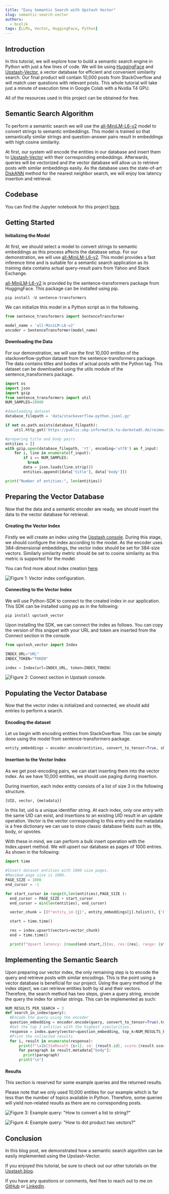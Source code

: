 ```yaml
---
title: "Easy Semantic Search with Upstash Vector"
slug: semantic-search-vector
authors:
  - bcelik
tags: [LLMs, Vector, HuggingFace, Python]
---
```



## Introduction

In this tutorial, we will explore how to build a semantic search engine in Python with just a few lines of code. We will be using [HuggingFace](https://huggingface.co) and
[Upstash-Vector](https://upstash-vector.mintlify.app/introduction), a vector database for efficient and convenient similarity search.
Our final product will contain 10,000 posts from StackOverflow and will match user questions with relevant posts. This whole tutorial will take just a minute of execution time in Google Colab with a Nvidia T4 GPU.<br/>

All of the resources used in this project can be obtained for free.

## Semantic Search Algorithm

To perform a semantic search we will use the [all-MiniLM-L6-v2](https://huggingface.co/sentence-transformers/all-MiniLM-L6-v2) model to convert strings to semantic embeddings. This model is trained so that
semantically similar strings and question-answer pairs result in embeddings with high cosine similarity.

At first, our system will encode the entities in our database and insert them to [Upstash-Vector](https://upstash-vector.mintlify.app/introduction) with their corresponding embeddings. Afterwards, queries will be vectorized and
the vector database will allow us to retrieve posts with similar embeddings easily. As the database uses the state-of-art [DiskANN](https://dl.acm.org/doi/abs/10.5555/3454287.3455520) method for the nearest neighbor search, we will enjoy
low latency insertion and retrieval. 

## Codebase

You can find the Jupyter notebook for this project [here](https://colab.research.google.com/drive/17L6zFA8dNS2dZRJAL3_iGmsfNIfxi-Pm?usp=sharing).

## Getting Started

#### Initializing the Model

At first, we should select a model to convert strings to semantic embeddings as this process affects the database setup. For our demonstration, we will use
[all-MiniLM-L6-v2](https://huggingface.co/sentence-transformers/all-MiniLM-L6-v2). This model provides a fast inference time and is suitable for a semantic search application as
its training data contains actual query-result pairs from Yahoo and Stack Exchange.

[all-MiniLM-L6-v2](https://huggingface.co/sentence-transformers/all-MiniLM-L6-v2) is provided by the sentence-transformers package from HuggingFace. This package can be installed using pip.

```
pip install -U sentence-transformers
```

We can initialize this model in a Python script as in the following.

```python
from sentence_transformers import SentenceTransformer

model_name = 'all-MiniLM-L6-v2'
encoder = SentenceTransformer(model_name)
```

#### Downloading the Data

For our demonstration, we will use the first 10,000 entities of the stackoverflow-python dataset from the sentence-transformers package. The data contains titles and bodies of actual posts with the Python tag.
This dataset can be downloaded using the utils module of the sentence_transformers package.

```python
import os
import json
import gzip
from sentence_transformers import util
NUM_SAMPLES=10000

#downloading dataset
database_filepath = 'data/stackoverflow-python.jsonl.gz'

if not os.path.exists(database_filepath):
    util.http_get('https://public.ukp.informatik.tu-darmstadt.de/reimers/sentence-transformers/datasets/stackoverflow-python.jsonl.gz', database_filepath)

#preparing title and body pairs
entities = []
with gzip.open(database_filepath, 'rt', encoding='utf8') as f_input:
    for i, line in enumerate(f_input):
        if i == NUM_SAMPLES:
          break
        data = json.loads(line.strip())
        entities.append([data['title'], data['body']])

print("Number of entities:", len(entities))
```


## Preparing the Vector Database

Now that the data and a semantic encoder are ready, we should insert the data to the vector database for retrieval.

#### Creating the Vector Index

Firstly we will create an index using the [Upstash console](https://beta.upstash.com/vector).
During this stage, we should configure the index according to the model.
As the encoder uses 384-dimensional embeddings, the vector index should be set for 384-size vectors.
Similarly similarity metric should be set to cosine similarity as this metric is supported for the model.

You can find more about index creation [here](https://upstash-vector.mintlify.app/vector/overall/getstarted).

![Figure 1: Vector index configuration.](/blog/semantic-search-vector/index_creation.png)

#### Connecting to the Vector Index

We will use Python-SDK to connect to the created index in our application. This SDK can be installed using pip as in the following:

```
pip install upstash_vector
```

Upon installing the SDK, we can connect the index as follows. You can copy the version of this snippet with
your URL and token are inserted from the Connect section in the console.

```python
from upstash_vector import Index

INDEX_URL="URL"
INDEX_TOKEN="TOKEN"

index = Index(url=INDEX_URL, token=INDEX_TOKEN)
```

![Figure 2: Connect section in Upstash console.](/blog/semantic-search-vector/connect.png)

## Populating the Vector Database

Now that the vector index is initialized and connected, we should add entries to perform a search.

#### Encoding the dataset

Let us begin with encoding entities from StackOverflow. This can be simply done using the model from sentence-transformers package.

```python
entity_embeddings = encoder.encode(entities, convert_to_tensor=True, show_progress_bar=True, batch_size=256)
```

#### Insertion to the Vector Index

As we get post-encoding pairs, we can start inserting them into the vector index. As we have 10,000 entities,
we should use paging during insertion. 

During insertion, each index entity consists of a list of size 3 in the following structure.
```python
[UID, vector, {metadata}]
```
In this list, uid is a unique identifier string. At each index, only one entry with the same UID can exist, and insertions to an existing UID result in an update operation. Vector is the vector corresponding to
this entry and the metadata is a free dictionary we can use to store classic database fields such as title, body, or upvotes.

With these in mind, we can perform a bulk insert operation with the Index.upsert method. We will upsert our database as pages of 1000 entries.
As shown in the following:
```python
import time

#Insert dataset entities with 1000 size pages.
#Maximum page size is 1000.
PAGE_SIZE = 1000
end_cursor = -1

for start_cursor in range(0,len(entities),PAGE_SIZE ):
  end_cursor = PAGE_SIZE + start_cursor
  end_cursor = min(len(entities), end_cursor)

  vector_chunk = [(f"entity_id-{j}", entity_embeddings[j].tolist(), {'body': entities[j]}) for j in range(start_cursor, end_cursor)]

  start = time.time()

  res = index.upsert(vectors=vector_chunk)
  end = time.time()

  print(f"Upsert latency: {round(end-start,2)}ms, res:{res}, range: {start_cursor}-{end_cursor-1}")
```

## Implementing the Semantic Search

Upon preparing our vector index, the only remaining step is to encode the query and retrieve posts with similar encodings. This is the point using a vector database is beneficial for our project. Using the query method of the index object, we can retrieve
entities both by id and their vectors. Therefore, the search method has two steps, given a query string, encode the query the index for similar strings. 
This can be implemented as such:

```python
NUM_RESULTS_PER_SEARCH = 3
def search_in_index(query):
  #Encode the query using the encoder
  question_embedding = encoder.encode(query, convert_to_tensor=True).tolist()
  #Get the top 3 entities with the highest similarities.
  response = index.query(vector=question_embedding, top_k=NUM_RESULTS_PER_SEARCH, include_metadata=True)
  #Print the collected results
  for i, result in enumerate(response):
      print(f"\x1b[31mResult {i+1}, id: {result.id}, score:{result.score}:\n\x1b[0m")
      for paragraph in result.metadata["body"]:
        print(paragraph)
      print("\n")
```
#### Results

This section is reserved for some example queries and the returned results.

Please note that we only used 10,000 entities for our example which is far less than the number of topics available in Python. 
Therefore, some queries will yield non-related results as there are no corresponding posts.

![Figure 3: Example query: "How to convert a list to string?"](/blog/semantic-search-vector/ex1.png)

![Figure 4: Example query: "How to dot product two vectors?"](/blog/semantic-search-vector/ex2.png)

## Conclusion

In this blog post, we demonstrated how a semantic search algorithm can be easily implemented using the Upstash-Vector. 

If you enjoyed this tutorial, be sure to check out our other tutorials on the [Upstash blog](https://upstash.com/blog). <br/>

If you have any questions or comments, feel free to reach out to me on [GitHub](https://github.com/mbatuhancelik) or [LinkedIn](https://www.linkedin.com/in/mehmet-batuhan-%C3%A7elik-9a8795172/).

